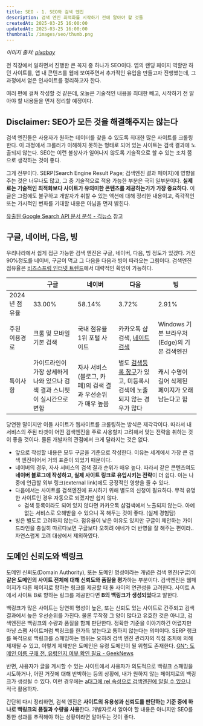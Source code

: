 ```yaml
---
title: SEO - 1. SEO와 검색 엔진
description: 검색 엔진 최적화를 시작하기 전에 알아야 할 것들
createdAt: 2025-03-25 16:00:00
updatedAt: 2025-03-25 16:00:00
thumbnail: /images/seo/thumb.png
---
```


_이미지 출처: [pixabay](https://pixabay.com/ko/illustrations/검색-엔진-현서야-검색-편물-6370763/)_

전 직장에서 일하면서 진행한 큰 꼭지 중 하나가 SEO이다. 앱의 랜딩 페이지 역할만 하던 사이트를, 앱 내 콘텐츠를 웹에 보여주면서 추가적인 유입을 만들고자 진행했는데, 그 과정에서 얻은 인사이트를 정리하고자 한다.

여러 편에 걸쳐 작성할 것 같은데, 오늘은 기술적인 내용을 최대한 빼고, 시작하기 전 알아야 할 내용들을 먼저 정리할 예정이다.

## Disclaimer: SEO가 모든 것을 해결해주지는 않는다

검색 엔진들은 사용자가 원하는 데이터를 찾을 수 있도록 최대한 많은 사이트를 크롤링한다. 이 과정에서 크롤러가 이해하지 못하는 형태로 되어 있는 사이트는 검색 결과에 노출되지 않는다. SEO는 이런 불상사가 일어나지 않도록 기술적으로 할 수 있는 조치 쯤으로 생각하는 것이 좋다.

그게 전부이다. SERP(Search Engine Result Page; 검색엔진 결과 페이지)에 영향을 주는 것은 너무나도 많고, 그 중 기술적으로 적용 가능한 부분은 극히 일부분이다. **실제로는 기술적인 최적화보다 사이트가 유의미한 콘텐츠를 제공하는가가 가장 중요하다.** 이 글은 그럼에도 불구하고 개발자가 취할 수 있는 액션에 대해 정리한 내용이고, 즉각적인 또는 가시적인 변화를 기대할 내용은 아님을 먼저 밝힌다.

[유출된 Google Search API 문서 분석 - 긱뉴스](https://news.hada.io/topic?id=15074) 참고

## 구글, 네이버, 다음, 빙

우리나라에서 쉽게 접근 가능한 검색 엔진은 구글, 네이버, 다음, 빙 정도가 있겠다. 거진 90%정도를 네이버, 구글이 먹고 그 다음을 다음과 빙이 따라오는 그림이다. 검색엔진 점유율은 [비즈스프링 인터넷 트렌드](https://www.internettrend.co.kr/trendForward.tsp)에서 대략적인 확인이 가능하다.

|               | 구글                                                                      | 네이버                                                     | 다음                                                                                                                | 빙                                                |
| ------------- | ------------------------------------------------------------------------- | ---------------------------------------------------------- | ------------------------------------------------------------------------------------------------------------------- | ------------------------------------------------- |
| 2024년 점유율 | 33.00%                                                                    | 58.14%                                                     | 3.72%                                                                                                               | 2.91%                                             |
| 주된 이용경로 | 크롬 및 모바일 기본 검색                                                  | 국내 점유율 1위 포털 사이트                                | 카카오톡 샵검색, [네이트 검색](https://zdnet.co.kr/view/?no=20140114154117)                                         | Windows 기본 브라우저(Edge)의 기본 검색엔진       |
| 특이사항      | 가이드라인이 가장 상세하게 나와 있으나 검색 결과 스니펫이 실시간으로 변함 | 자사 서비스(블로그, 카페)의 검색 결과 우선순위가 매우 높음 | 별도 [검색등록 창구](https://register.search.daum.net/index.daum)가 있고, 미등록시 검색에 노출되지 않는 경우가 많다 | 캐시 수명이 길어 삭제된 페이지가 오래 남는다고 함 |

당연한 말이지만 이들 사이트가 웹사이트를 크롤링하는 방식은 제각각이다. 따라서 내 서비스의 주된 타겟이 어떤 검색엔진을 주로 사용할지 고려해서 맞는 전략을 취하는 것이 좋을 것이다. 물론 개발자의 관점에서 크게 달라지는 것은 없다.

- 앞으로 작성할 내용은 모두 구글을 기준으로 작성한다. 이유는 세계에서 가장 큰 검색 엔진이어서 거의 표준이 되었기 때문이다.
- 네이버의 경우, 자사 서비스의 검색 결과 순위가 매우 높다. 따라서 같은 콘텐츠여도 **네이버 블로그에 작성하고, 실제 사이트 링크로 유입시키는 전략**이 더 쉽다. 이는 나중에 언급할 외부 링크(external link)에도 긍정적인 영향을 줄 수 있다.
- 다음에서는 사이트를 검색엔진에 표시하기 위해 별도의 신청이 필요하다. 무척 유명한 사이트인 경우 자동으로 되겠지만 쉽지 않다.
  - 검색 등록이라도 되어 있지 않다면 카카오톡 샵검색에서 노출되지 않는다. 아예 없는 서비스로 오해받을 수 있으니 꼭 해두는 것이 좋다. (실제 경험담)
- 빙은 별도로 고려하지 않는다. 점유율이 낮은 이유도 있지만 구글이 제안하는 가이드라인을 충실히 따르다보면 구글보다 오히려 얘네가 더 반영을 잘 해주는 편이라.. 자연스럽게 고려 대상에서 제외하였다.

## 도메인 신뢰도와 백링크

도메인 신뢰도(Domain Authority), 또는 도메인 명성이라는 개념은 검색 엔진(구글)이 **같은 도메인의 사이트 전체에 대해 신뢰도와 품질을 평가**하는 부분이다. 검색엔진은 웹페이지가 다른 페이지로 향하는 링크를 제공할 때 둘 사이의 연관성을 고려한다. 사이트 A에서 사이트 B로 향하는 링크를 제공한다면 **B의 백링크가 생성되었다**고 말한다.

백링크가 많은 사이트는 당연히 명성이 높은, 또는 신뢰도 있는 사이트로 간주되고 검색 결과에서 높은 우선순위를 가진다. 물론 무작정 그 양이 많다고 유효한 것은 아니고, 검색엔진은 백링크의 수량과 품질을 함께 판단한다. 정확한 기준을 이야기하긴 어렵지만 마냥 스팸 사이트처럼 백링크를 한가득 쌓는다고 통하지 않는다는 의미이다. SERP 랭크를 목적으로 백링크를 스패밍하는 행위는 오히려 검색 엔진 관리자의 직접 조치에 의해 제재될 수 있고, 이렇게 제재받은 도메인은 유령 도메인이 될 위험도 존재한다. [GN⁺: 도메인 이름 구매 전, 유령인지 여부 확인 필요 - GeekNews](https://news.hada.io/topic?id=17436)

반면, 사용자가 글을 게시할 수 있는 사이트에서 사용자가 의도적으로 백링크 스패밍을 시도하거나, 어떤 거짓에 대해 반박하는 등의 상황에, 내가 원하지 않는 페이지로의 백링크가 생성될 수 있다. 이런 경우에는 [a태그에 rel 속성으로 검색엔진에 알릴 수 있으니](https://developers.google.com/search/docs/crawling-indexing/qualify-outbound-links?hl=ko) 적극 활용하자.

간단히 다시 정리하면, 검색 엔진은 **사이트의 유용성과 신뢰도를 판단하는 기준 중에 하나로 백링크의 품질과 수량을 사용**한다. 개발자로서 알아야 할 내용은 아니지만 SEO를 통한 성과를 추적해야 하는 상황이라면 알아두는 것이 좋다.
